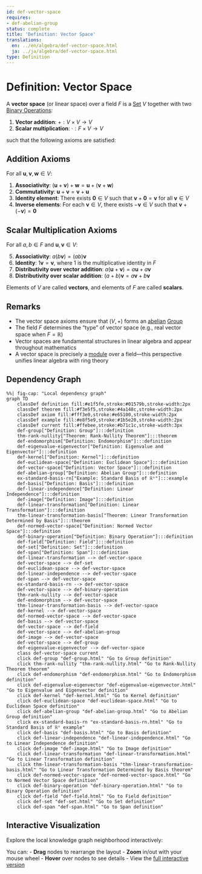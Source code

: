 ```yaml
---
id: def-vector-space
requires:
- def-abelian-group
status: complete
title: 'Definition: Vector Space'
translations:
  en: ../en/algebra/def-vector-space.html
  ja: ../ja/algebra/def-vector-space.html
type: Definition
---
```


# Definition: Vector Space {#def-vector-space}

A **vector space** (or linear space) over a field $F$ is a [Set](../logic-set-theory/def-set.qmd) $V$ together with two [Binary Operations](def-binary-operation.qmd):

1. **Vector addition**: $+ : V \times V \to V$
2. **Scalar multiplication**: $\cdot : F \times V \to V$

such that the following axioms are satisfied:

## Addition Axioms

For all $\mathbf{u}, \mathbf{v}, \mathbf{w} \in V$:

1. **Associativity**: $(\mathbf{u} + \mathbf{v}) + \mathbf{w} = \mathbf{u} + (\mathbf{v} + \mathbf{w})$
2. **Commutativity**: $\mathbf{u} + \mathbf{v} = \mathbf{v} + \mathbf{u}$
3. **Identity element**: There exists $\mathbf{0} \in V$ such that $\mathbf{v} + \mathbf{0} = \mathbf{v}$ for all $\mathbf{v} \in V$
4. **Inverse elements**: For each $\mathbf{v} \in V$, there exists $-\mathbf{v} \in V$ such that $\mathbf{v} + (-\mathbf{v}) = \mathbf{0}$

## Scalar Multiplication Axioms

For all $a, b \in F$ and $\mathbf{u}, \mathbf{v} \in V$:

5. **Associativity**: $a(b\mathbf{v}) = (ab)\mathbf{v}$
6. **Identity**: $1\mathbf{v} = \mathbf{v}$, where $1$ is the multiplicative identity in $F$
7. **Distributivity over vector addition**: $a(\mathbf{u} + \mathbf{v}) = a\mathbf{u} + a\mathbf{v}$
8. **Distributivity over scalar addition**: $(a + b)\mathbf{v} = a\mathbf{v} + b\mathbf{v}$

Elements of $V$ are called **vectors**, and elements of $F$ are called **scalars**.

## Remarks

- The vector space axioms ensure that $(V, +)$ forms an [abelian](def-abelian-group.qmd) [Group](def-group.qmd)
- The field $F$ determines the "type" of vector space (e.g., real vector space when $F = \mathbb{R}$)
- Vector spaces are fundamental structures in linear algebra and appear throughout mathematics
- A vector space is precisely a [module](def-module.qmd) over a field—this perspective unifies linear algebra with ring theory

## Dependency Graph

```mermaid
%%| fig-cap: "Local dependency graph"
graph TD
    classDef definition fill:#e1f5fe,stroke:#01579b,stroke-width:2px
    classDef theorem fill:#f3e5f5,stroke:#4a148c,stroke-width:2px
    classDef axiom fill:#fff3e0,stroke:#e65100,stroke-width:2px
    classDef example fill:#e8f5e9,stroke:#1b5e20,stroke-width:2px
    classDef current fill:#ffebee,stroke:#b71c1c,stroke-width:3px
    def-group["Definition: Group"]:::definition
    thm-rank-nullity["Theorem: Rank-Nullity Theorem"]:::theorem
    def-endomorphism["Definition: Endomorphism"]:::definition
    def-eigenvalue-eigenvector["Definition: Eigenvalue and Eigenvector"]:::definition
    def-kernel["Definition: Kernel"]:::definition
    def-euclidean-space["Definition: Euclidean Space"]:::definition
    def-vector-space["Definition: Vector Space"]:::definition
    def-abelian-group["Definition: Abelian Group"]:::definition
    ex-standard-basis-rn["Example: Standard Basis of ℝⁿ"]:::example
    def-basis["Definition: Basis"]:::definition
    def-linear-independence["Definition: Linear Independence"]:::definition
    def-image["Definition: Image"]:::definition
    def-linear-transformation["Definition: Linear Transformation"]:::definition
    thm-linear-transformation-basis["Theorem: Linear Transformation Determined by Basis"]:::theorem
    def-normed-vector-space["Definition: Normed Vector Space"]:::definition
    def-binary-operation["Definition: Binary Operation"]:::definition
    def-field["Definition: Field"]:::definition
    def-set["Definition: Set"]:::definition
    def-span["Definition: Span"]:::definition
    def-linear-transformation --> def-vector-space
    def-vector-space --> def-set
    def-euclidean-space --> def-vector-space
    def-linear-independence --> def-vector-space
    def-span --> def-vector-space
    ex-standard-basis-rn --> def-vector-space
    def-vector-space --> def-binary-operation
    thm-rank-nullity --> def-vector-space
    def-endomorphism --> def-vector-space
    thm-linear-transformation-basis --> def-vector-space
    def-kernel --> def-vector-space
    def-normed-vector-space --> def-vector-space
    def-basis --> def-vector-space
    def-vector-space --> def-field
    def-vector-space --> def-abelian-group
    def-image --> def-vector-space
    def-vector-space --> def-group
    def-eigenvalue-eigenvector --> def-vector-space
    class def-vector-space current
    click def-group "def-group.html" "Go to Group definition"
    click thm-rank-nullity "thm-rank-nullity.html" "Go to Rank-Nullity Theorem theorem"
    click def-endomorphism "def-endomorphism.html" "Go to Endomorphism definition"
    click def-eigenvalue-eigenvector "def-eigenvalue-eigenvector.html" "Go to Eigenvalue and Eigenvector definition"
    click def-kernel "def-kernel.html" "Go to Kernel definition"
    click def-euclidean-space "def-euclidean-space.html" "Go to Euclidean Space definition"
    click def-abelian-group "def-abelian-group.html" "Go to Abelian Group definition"
    click ex-standard-basis-rn "ex-standard-basis-rn.html" "Go to Standard Basis of ℝⁿ example"
    click def-basis "def-basis.html" "Go to Basis definition"
    click def-linear-independence "def-linear-independence.html" "Go to Linear Independence definition"
    click def-image "def-image.html" "Go to Image definition"
    click def-linear-transformation "def-linear-transformation.html" "Go to Linear Transformation definition"
    click thm-linear-transformation-basis "thm-linear-transformation-basis.html" "Go to Linear Transformation Determined by Basis theorem"
    click def-normed-vector-space "def-normed-vector-space.html" "Go to Normed Vector Space definition"
    click def-binary-operation "def-binary-operation.html" "Go to Binary Operation definition"
    click def-field "def-field.html" "Go to Field definition"
    click def-set "def-set.html" "Go to Set definition"
    click def-span "def-span.html" "Go to Span definition"
```

## Interactive Visualization

Explore the local knowledge graph neighborhood interactively:

::: {.graph-viz data-id="def-vector-space" data-width="700" data-height="500"}
:::

You can:
- **Drag** nodes to rearrange the layout
- **Zoom** in/out with your mouse wheel
- **Hover** over nodes to see details
- View the [full interactive version](../../output/interactive/def-vector-space.html){target="_blank"}